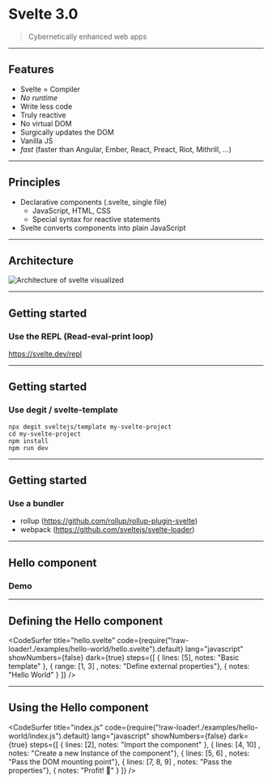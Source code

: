 

# Svelte 3.0

<blockquote cite="https://svelte.dev/">Cybernetically enhanced web apps</blockquote>

---

## Features

- Svelte = Compiler
- _No runtime_
- Write less code
- Truly reactive
- No virtual DOM
- Surgically updates the DOM
- Vanilla JS
- *fast* (faster than Angular, Ember, React, Preact, Riot, Mithrill, ...)

---

## Principles

- Declarative components (.svelte, single file)
    - JavaScript, HTML, CSS
    - Special syntax for reactive statements
- Svelte converts components into plain JavaScript

---

## Architecture

<img src="./images/architecture.svg" alt="Architecture of svelte visualized" />

---

## Getting started
### Use the REPL (Read-eval-print loop)

https://svelte.dev/repl

---
## Getting started
### Use degit / svelte-template
```
npx degit sveltejs/template my-svelte-project
cd my-svelte-project
npm install
npm run dev
```
---
## Getting started
### Use a bundler 
- rollup (https://github.com/rollup/rollup-plugin-svelte)
- webpack (https://github.com/sveltejs/svelte-loader)

---

## Hello component

### Demo

---

## Defining the Hello component

<CodeSurfer
  title="hello.svelte"
  code={require("!raw-loader!./examples/hello-world/hello.svelte").default}
  lang="javascript"
  showNumbers={false}
  dark={true}
  steps={[
    { lines: [5], notes: "Basic template" },
    { range: [1, 3] , notes: "Define external properties"},
    { notes: "Hello World" }
  ]}
/>

---

## Using the Hello component

<CodeSurfer
  title="index.js"
  code={require("!raw-loader!./examples/hello-world/index.js").default}
  lang="javascript"
  showNumbers={false}
  dark={true}
  steps={[
    { lines: [2], notes: "Import the component" },
    { lines: [4, 10] , notes: "Create a new Instance of the component"},
    { lines: [5, 6] , notes: "Pass the DOM mounting point"},
    { lines: [7, 8, 9] , notes: "Pass the properties"},
    { notes: "Profit! 🍾" }
  ]}
/>